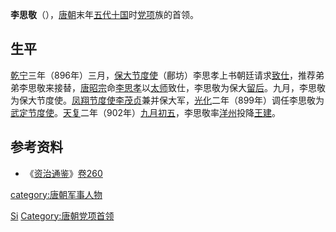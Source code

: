 {{Otheruses|other=名为李思敬的其他人物|李思敬}}

'''李思敬'''（{{bd|？||？|}}），[[唐朝|唐朝]]末年[[五代十国|五代十国]]时[[党项|党项]]族的首领。

== 生平 ==
[[乾宁|乾宁]]三年（896年）三月，[[保大节度使|保大节度使]]（鄜坊）李思孝上书朝廷请求[[致仕|致仕]]，推荐弟弟李思敬来接替，[[唐昭宗|唐昭宗]]命[[李思孝_(唐朝)|李思孝]]以[[太师|太师]]致仕，李思敬为保大[[留后|留后]]。九月，李思敬为保大节度使。[[凤翔节度使|凤翔节度使]][[李茂贞|李茂贞]]兼并保大军，[[光化|光化]]二年（899年）调任李思敬为[[武定节度使|武定节度使]]。[[天复_(唐朝)|天复]]二年（902年）[[九月初五|九月初五]]，李思敬率[[洋州|洋州]]投降[[王建_(前蜀)|王建]]。

== 参考资料 ==
*《[[资治通鉴|资治通鉴]]》[[s:資治通鑑/卷260|卷260]]

{{Authority control}}
{{DEFAULTSORT:Li李}}
[[Category:李姓|Si]]
[[Category:唐朝党项首领|Category:唐朝党项首领]]
[[category:唐朝军事人物|category:唐朝军事人物]]